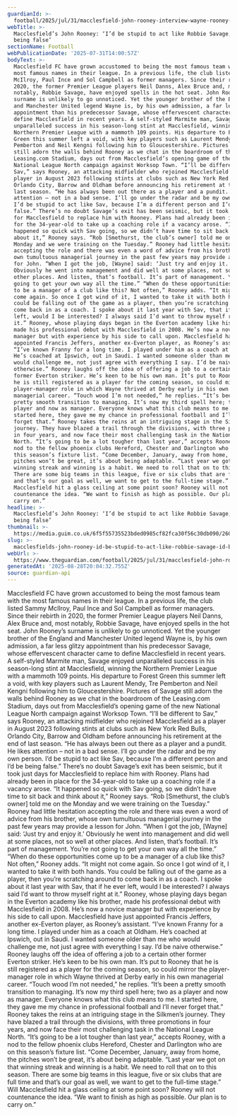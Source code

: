 ```yaml
---
guardianId: >-
  football/2025/jul/31/macclesfield-john-rooney-interview-wayne-rooney-brother-robbie-savage
webTitle: >-
  Macclesfield’s John Rooney: ‘I’d be stupid to act like Robbie Savage, I’d be
  being false’
sectionName: Football
webPublicationDate: '2025-07-31T14:00:57Z'
bodyText: >-
  Macclesfield FC have grown accustomed to being the most famous team with the
  most famous names in their league. In a previous life, the club listed Sammy
  McIlroy, Paul Ince and Sol Campbell as former managers. Since their rebirth in
  2020, the former Premier League players Neil Danns, Alex Bruce and, most
  notably, Robbie Savage, have enjoyed spells in the hot seat. John Rooney’s
  surname is unlikely to go unnoticed. Yet the younger brother of the England
  and Manchester United legend Wayne is, by his own admission, a far less glitzy
  appointment than his predecessor Savage, whose effervescent character came to
  define Macclesfield in recent years. A self-styled Marmite man, Savage enjoyed
  unparalleled success in his season-long stint at Macclesfield, winning the
  Northern Premier League with a mammoth 109 points. His departure to Forest
  Green this summer left a void, with key players such as Laurent Mendy, Tre
  Pemberton and Neil Kengni following him to Gloucestershire. Pictures of Savage
  still adorn the walls behind Rooney as we chat in the boardroom of the
  Leasing.com Stadium, days out from Macclesfield’s opening game of the new
  National League North campaign against Worksop Town. “I’ll be different to
  Sav,” says Rooney, an attacking midfielder who rejoined Macclesfield as a
  player in August 2023 following stints at clubs such as New York Red Bulls,
  Orlando City, Barrow and Oldham before announcing his retirement at the end of
  last season. “He has always been out there as a player and a pundit. He likes
  attention – not in a bad sense. I’ll go under the radar and be my own person.
  I’d be stupid to act like Sav, because I’m a different person and I’d be being
  false.” There’s no doubt Savage’s exit has been seismic, but it took just days
  for Macclesfield to replace him with Rooney. Plans had already been in place
  for the 34-year-old to take up a coaching role if a vacancy arose. “It
  happened so quick with Sav going, so we didn’t have time to sit back and think
  about it,” Rooney says. “Rob [Smethurst, the club’s owner] told me on the
  Monday and we were training on the Tuesday.” Rooney had little hesitation
  accepting the role and there was even a word of advice from his brother, whose
  own tumultuous managerial journey in the past few years may provide a lesson
  for John. “When I got the job, [Wayne] said: ‘Just try and enjoy it.’
  Obviously he went into management and did well at some places, not so well at
  other places. And listen, that’s football. It’s part of management. You’re not
  going to get your own way all the time.” “When do these opportunities come up
  to be a manager of a club like this? Not often,” Rooney adds. “It might not
  come again. So once I got wind of it, I wanted to take it with both hands. You
  could be falling out of the game as a player, then you’re scratching around to
  come back in as a coach. I spoke about it last year with Sav, that if he ever
  left, would I be interested? I always said I’d want to throw myself right at
  it.” Rooney, whose playing days began in the Everton academy like his brother,
  made his professional debut with Macclesfield in 2008. He’s now a novice
  manager but with experience by his side to call upon. Macclesfield have just
  appointed Francis Jeffers, another ex-Everton player, as Rooney’s assistant.
  “I’ve known Franny for a long time. I played under him as a coach at Oldham.
  He’s coached at Ipswich, out in Saudi. I wanted someone older than me who
  would challenge me, not just agree with everything I say. I’d be naive
  otherwise.” Rooney laughs off the idea of offering a job to a certain other
  former Everton striker. He’s keen to be his own man. It’s put to Rooney that
  he is still registered as a player for the coming season, so could mirror the
  player-manager role in which Wayne thrived at Derby early in his own
  managerial career. “Touch wood I’m not needed,” he replies. “It’s been a
  pretty smooth transition to managing. It’s now my third spell here; two as a
  player and now as manager. Everyone knows what this club means to me. I
  started here, they gave me my chance in professional football and I’ll never
  forget that.” Rooney takes the reins at an intriguing stage in the Silkmen’s
  journey. They have blazed a trail through the divisions, with three promotions
  in four years, and now face their most challenging task in the National League
  North. “It’s going to be a lot tougher than last year,” accepts Rooney, with a
  nod to the fellow phoenix clubs Hereford, Chester and Darlington who are on
  this season’s fixture list. “Come December, January, away from home, the
  pitches won’t be great, it’s about being adaptable. “Last year we got on that
  winning streak and winning is a habit. We need to roll that on to this season.
  There are some big teams in this league, five or six clubs that are full time
  and that’s our goal as well, we want to get to the full-time stage.” Will
  Macclesfield hit a glass ceiling at some point soon? Rooney will not
  countenance the idea. “We want to finish as high as possible. Our plan is to
  carry on.”
headline: >-
  Macclesfield’s John Rooney: ‘I’d be stupid to act like Robbie Savage, I’d be
  being false’
thumbnail: >-
  https://media.guim.co.uk/6f5f55735523bded0985cf82fca30f56c30db090/2609_2097_3945_3156/500.jpg
slug: >-
  macclesfields-john-rooney-id-be-stupid-to-act-like-robbie-savage-id-be-being-false
webUrl: >-
  https://www.theguardian.com/football/2025/jul/31/macclesfield-john-rooney-interview-wayne-rooney-brother-robbie-savage
generatedAt: '2025-08-28T20:04:32.755Z'
source: guardian-api
---
```

Macclesfield FC have grown accustomed to being the most famous team with the most famous names in their league. In a previous life, the club listed Sammy McIlroy, Paul Ince and Sol Campbell as former managers. Since their rebirth in 2020, the former Premier League players Neil Danns, Alex Bruce and, most notably, Robbie Savage, have enjoyed spells in the hot seat. John Rooney’s surname is unlikely to go unnoticed. Yet the younger brother of the England and Manchester United legend Wayne is, by his own admission, a far less glitzy appointment than his predecessor Savage, whose effervescent character came to define Macclesfield in recent years. A self-styled Marmite man, Savage enjoyed unparalleled success in his season-long stint at Macclesfield, winning the Northern Premier League with a mammoth 109 points. His departure to Forest Green this summer left a void, with key players such as Laurent Mendy, Tre Pemberton and Neil Kengni following him to Gloucestershire. Pictures of Savage still adorn the walls behind Rooney as we chat in the boardroom of the Leasing.com Stadium, days out from Macclesfield’s opening game of the new National League North campaign against Worksop Town. “I’ll be different to Sav,” says Rooney, an attacking midfielder who rejoined Macclesfield as a player in August 2023 following stints at clubs such as New York Red Bulls, Orlando City, Barrow and Oldham before announcing his retirement at the end of last season. “He has always been out there as a player and a pundit. He likes attention – not in a bad sense. I’ll go under the radar and be my own person. I’d be stupid to act like Sav, because I’m a different person and I’d be being false.” There’s no doubt Savage’s exit has been seismic, but it took just days for Macclesfield to replace him with Rooney. Plans had already been in place for the 34-year-old to take up a coaching role if a vacancy arose. “It happened so quick with Sav going, so we didn’t have time to sit back and think about it,” Rooney says. “Rob [Smethurst, the club’s owner] told me on the Monday and we were training on the Tuesday.” Rooney had little hesitation accepting the role and there was even a word of advice from his brother, whose own tumultuous managerial journey in the past few years may provide a lesson for John. “When I got the job, [Wayne] said: ‘Just try and enjoy it.’ Obviously he went into management and did well at some places, not so well at other places. And listen, that’s football. It’s part of management. You’re not going to get your own way all the time.” “When do these opportunities come up to be a manager of a club like this? Not often,” Rooney adds. “It might not come again. So once I got wind of it, I wanted to take it with both hands. You could be falling out of the game as a player, then you’re scratching around to come back in as a coach. I spoke about it last year with Sav, that if he ever left, would I be interested? I always said I’d want to throw myself right at it.” Rooney, whose playing days began in the Everton academy like his brother, made his professional debut with Macclesfield in 2008. He’s now a novice manager but with experience by his side to call upon. Macclesfield have just appointed Francis Jeffers, another ex-Everton player, as Rooney’s assistant. “I’ve known Franny for a long time. I played under him as a coach at Oldham. He’s coached at Ipswich, out in Saudi. I wanted someone older than me who would challenge me, not just agree with everything I say. I’d be naive otherwise.” Rooney laughs off the idea of offering a job to a certain other former Everton striker. He’s keen to be his own man. It’s put to Rooney that he is still registered as a player for the coming season, so could mirror the player-manager role in which Wayne thrived at Derby early in his own managerial career. “Touch wood I’m not needed,” he replies. “It’s been a pretty smooth transition to managing. It’s now my third spell here; two as a player and now as manager. Everyone knows what this club means to me. I started here, they gave me my chance in professional football and I’ll never forget that.” Rooney takes the reins at an intriguing stage in the Silkmen’s journey. They have blazed a trail through the divisions, with three promotions in four years, and now face their most challenging task in the National League North. “It’s going to be a lot tougher than last year,” accepts Rooney, with a nod to the fellow phoenix clubs Hereford, Chester and Darlington who are on this season’s fixture list. “Come December, January, away from home, the pitches won’t be great, it’s about being adaptable. “Last year we got on that winning streak and winning is a habit. We need to roll that on to this season. There are some big teams in this league, five or six clubs that are full time and that’s our goal as well, we want to get to the full-time stage.” Will Macclesfield hit a glass ceiling at some point soon? Rooney will not countenance the idea. “We want to finish as high as possible. Our plan is to carry on.”
